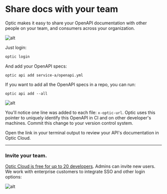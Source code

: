# Share docs with your team

Optic makes it easy to share your OpenAPI documentation with other people on your team, and consumers across your organization.

![alt](/img/docs.png)

Just login:

```bash
optic login
```

And add your OpenAPI specs:

```
optic api add service-a/openapi.yml
```

If you want to add all the OpenAPI specs in a repo, you can run:

```
optic api add --all
```

![alt](/img/api-add.png)

You'll notice one line was added to each file: `x-optic-url`. Optic uses this pointer to uniquely identify this OpenAPI in CI and on other developer's machines. Commit this change to your version control system.

Open the link in your terminal output to review your API's documentation in Optic Cloud.

---

### Invite your team.

[Optic Cloud is free for up to 20 developers](/pricing). Admins can invite new users. We work with enterprise customers to integrate SSO and other login options:

![alt](/img/team-add.png)